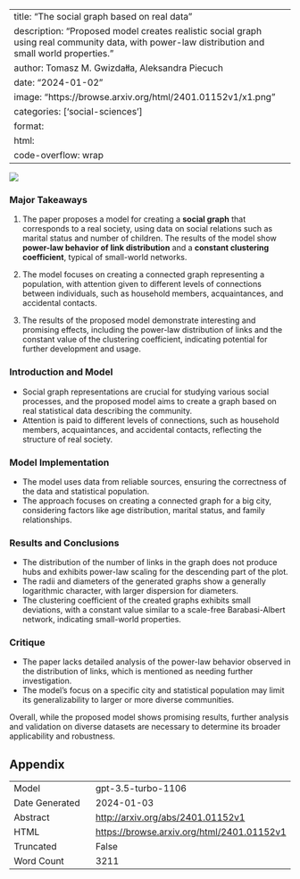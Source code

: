 
---
title: "The social graph based on real data"
description: "Proposed model creates realistic social graph using real community data, with power-law distribution and small world properties."
author: Tomasz M. Gwizdałła, Aleksandra Piecuch
date: "2024-01-02"
image: "https://browse.arxiv.org/html/2401.01152v1/x1.png"
categories: ['social-sciences']
format:
  html:
    code-overflow: wrap
---

![](https://browse.arxiv.org/html/2401.01152v1/x1.png)

### Major Takeaways

1. The paper proposes a model for creating a **social graph** that corresponds to a real society, using data on social relations such as marital status and number of children. The results of the model show **power-law behavior of link distribution** and a **constant clustering coefficient**, typical of small-world networks.

2. The model focuses on creating a connected graph representing a population, with attention given to different levels of connections between individuals, such as household members, acquaintances, and accidental contacts.

3. The results of the proposed model demonstrate interesting and promising effects, including the power-law distribution of links and the constant value of the clustering coefficient, indicating potential for further development and usage.

### Introduction and Model
- Social graph representations are crucial for studying various social processes, and the proposed model aims to create a graph based on real statistical data describing the community.
- Attention is paid to different levels of connections, such as household members, acquaintances, and accidental contacts, reflecting the structure of real society.

### Model Implementation
- The model uses data from reliable sources, ensuring the correctness of the data and statistical population.
- The approach focuses on creating a connected graph for a big city, considering factors like age distribution, marital status, and family relationships.

### Results and Conclusions
- The distribution of the number of links in the graph does not produce hubs and exhibits power-law scaling for the descending part of the plot.
- The radii and diameters of the generated graphs show a generally logarithmic character, with larger dispersion for diameters.
- The clustering coefficient of the created graphs exhibits small deviations, with a constant value similar to a scale-free Barabasi-Albert network, indicating small-world properties.

### Critique
- The paper lacks detailed analysis of the power-law behavior observed in the distribution of links, which is mentioned as needing further investigation.
- The model's focus on a specific city and statistical population may limit its generalizability to larger or more diverse communities.

Overall, while the proposed model shows promising results, further analysis and validation on diverse datasets are necessary to determine its broader applicability and robustness.

## Appendix

|          |          |
|----------|----------|
| Model     | gpt-3.5-turbo-1106       |
| Date Generated     | 2024-01-03       |
| Abstract | [http://arxiv.org/abs/2401.01152v1](http://arxiv.org/abs/2401.01152v1)        |
| HTML     | [https://browse.arxiv.org/html/2401.01152v1](https://browse.arxiv.org/html/2401.01152v1)       |
| Truncated       | False       |
| Word Count       | 3211       |